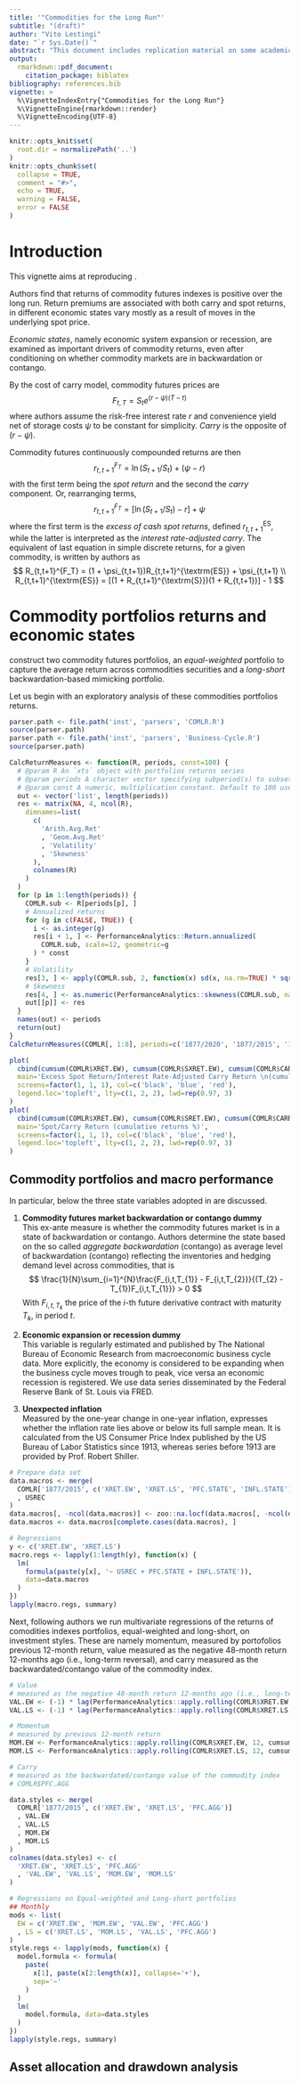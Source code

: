 ```yaml
---
title: '"Commodities for the Long Run"'
subtitle: "(draft)"
author: "Vito Lestingi"
date: "`r Sys.Date()`"
abstract: "This document includes replication material on some academic and practitioners' literature instrumental for our RGSoC 2020 project. The document itself is meant to be completely reproducible."
output:
  rmarkdown::pdf_document:
    citation_package: biblatex
bibliography: references.bib
vignette: >
  %\VignetteIndexEntry{"Commodities for the Long Run"}
  %\VignetteEngine{rmarkdown::render}
  %\VignetteEncoding{UTF-8}
---
```


```r
knitr::opts_knit$set(
  root.dir = normalizePath('..')
)
knitr::opts_chunk$set(
  collapse = TRUE,
  comment = "#>",
  echo = TRUE,
  warning = FALSE,
  error = FALSE
)
```

# Introduction
This vignette aims at reproducing \textcite{levine-al-2018}.

Authors find that returns of commodity futures indexes is positive over the long run. Return premiums are associated with both carry and spot returns, in different economic states vary mostly as a result of moves in the underlying spot price.

*Economic states*, namely economic system expansion or recession, are examined as important drivers of commodity returns, even after conditioning on whether commodity markets are in backwardation or contango.

By the cost of carry model, commodity futures prices are
$$
F_{t,T} = S_t e^{(r - \psi)(T - t)}
$$
where authors assume the risk-free interest rate $r$ and convenience yield net of storage costs $\psi$ to be constant for simplicity. *Carry* is the opposite of $(r - \psi)$.

Commodity futures continuously compounded returns are then 
$$
r_{t,t+1}^{F_T} = \ln(S_{t+1}/S_t) + (\psi - r)
$$
with the first term being the *spot return* and the second the *carry* component. Or, rearranging terms, 
$$
r_{t,t+1}^{F_T} = [\ln(S_{t+1}/S_t) - r] + \psi
$$
where the first term is the *excess of cash spot returns*, defined $r_{t,t+1}^{\textrm{ES}}$, while the latter is interpreted as the *interest rate-adjusted carry*.
The equivalent of last equation in simple discrete returns, for a given commodity, is written by authors as
$$
R_{t,t+1}^{F_T} = (1 + \psi_{t,t+1})R_{t,t+1}^{\textrm{ES}} + \psi_{t,t+1}
\\
R_{t,t+1}^{\textrm{ES}} = [(1 + R_{t,t+1}^{\textrm{S}})(1 + R_{t,t+1})] - 1
$$

# Commodity portfolios returns and economic states
\textcite{levine-al-2018} construct two commodity futures portfolios, an *equal-weighted* portfolio to capture the average return across commodities securities and a *long-short* backwardation-based mimicking portfolio.

Let us begin with an exploratory analysis of these commodities portfolios returns.

```r
parser.path <- file.path('inst', 'parsers', 'COMLR.R')
source(parser.path)
parser.path <- file.path('inst', 'parsers', 'Business-Cycle.R')
source(parser.path)
```

```r
CalcReturnMeasures <- function(R, periods, const=100) {
  # @param R An `xts` object with portfolios returns series
  # @param periods A character vector specifying subperiod(s) to subset `R` by 
  # @param const A numeric, multiplication constant. Default to 100 used to express percent values
  out <- vector('list', length(periods))
  res <- matrix(NA, 4, ncol(R), 
    dimnames=list(
      c(
        'Arith.Avg.Ret'
        , 'Geom.Avg.Ret'
        , 'Volatility'
        , 'Skewness'
      ),
      colnames(R)
    )
  )
  for (p in 1:length(periods)) {
    COMLR.sub <- R[periods[p], ]
    # Annualized returns
    for (g in c(FALSE, TRUE)) {
      i <- as.integer(g)
      res[i + 1, ] <- PerformanceAnalytics::Return.annualized(
        COMLR.sub, scale=12, geometric=g
      ) * const
    }
    # Volatility
    res[3, ] <- apply(COMLR.sub, 2, function(x) sd(x, na.rm=TRUE) * sqrt(12) * const)
    # Skewness
    res[4, ] <- as.numeric(PerformanceAnalytics::skewness(COMLR.sub, na.rm=TRUE))
    out[[p]] <- res
  }
  names(out) <- periods
  return(out)
}
CalcReturnMeasures(COMLR[, 1:8], periods=c('1877/2020', '1877/2015', '1877/1945', '1946/2015'))
```

```r
plot(
  cbind(cumsum(COMLR$XRET.EW), cumsum(COMLR$SXRET.EW), cumsum(COMLR$CARRY.ADJ.EW)) * 100,
  main='Excess Spot Return/Interest Rate-Adjusted Carry Return \n(cumulative returns %)',
  screens=factor(1, 1, 1), col=c('black', 'blue', 'red'),
  legend.loc='topleft', lty=c(1, 2, 2), lwd=rep(0.97, 3)
)
plot(
  cbind(cumsum(COMLR$XRET.EW), cumsum(COMLR$SRET.EW), cumsum(COMLR$CARRY.EW)) * 100,
  main='Spot/Carry Return (cumulative returns %)',
  screens=factor(1, 1, 1), col=c('black', 'blue', 'red'),
  legend.loc='topleft', lty=c(1, 2, 2), lwd=rep(0.97, 3)
)
```

## Commodity portfolios and macro performance 
In particular, below the three state variables adopted in \textcite{levine-al-2018} are discussed. 

1. **Commodity futures market backwardation or contango dummy**  
This ex-ante measure is whether the commodity futures market is in a state of backwardation or contango. Authors determine the state based on the so called *aggregate backwardation* (contango) as average level of backwardation (contango) reflecting the inventories and hedging demand level across commodities, that is
$$
\frac{1}{N}\sum_{i=1}^{N}\frac{F_{i,t,T_{1}} - F_{i,t,T_{2}}}{(T_{2} - T_{1})F_{i,t,T_{1}}} > 0
$$
With $F_{i,t,T_{k}}$ the price of the $i$-th future derivative contract with maturity $T_{k}$, in period $t$.  

2. **Economic expansion or recession dummy**  
This variable is regularly estimated and published by The National Bureau of Economic Research from macroeconomic business cycle data. More explicitly, the economy is considered to be expanding when the business cycle moves trough to peak, vice versa an economic recession is registered. We use data series disseminated by the Federal Reserve Bank of St. Louis via FRED.

3. **Unexpected inflation**  
Measured by the one-year change in one-year inflation, expresses whether the inflation rate lies above or below its full sample mean. It is calculated from the US Consumer Price Index published by the US Bureau of Labor Statistics since 1913, whereas series before 1913 are provided by Prof. Robert Shiller.

```r
# Prepare data set
data.macros <- merge(
  COMLR['1877/2015', c('XRET.EW', 'XRET.LS', 'PFC.STATE', 'INFL.STATE')]
  , USREC
)
data.macros[, -ncol(data.macros)] <- zoo::na.locf(data.macros[, -ncol(data.macros)])
data.macros <- data.macros[complete.cases(data.macros), ]

# Regressions
y <- c('XRET.EW', 'XRET.LS')
macro.regs <- lapply(1:length(y), function(x) {
  lm(
    formula(paste(y[x], '~ USREC + PFC.STATE + INFL.STATE')),
    data=data.macros
  )
})
lapply(macro.regs, summary)
```

Next, following authors we run multivariate regressions of the returns of comodities indexes portfolios, equal-weighted and long-short, on investment styles. These are namely momentum, measured by portofolios previous 12-month return, value measured as the negative 48-month return 12-months ago (i.e., long-term reversal), and carry measured as the backwardated/contango value of the commodity index. 

```r
# Value
# measured as the negative 48-month return 12-months ago (i.e., long-term reversal)
VAL.EW <- (-1) * lag(PerformanceAnalytics::apply.rolling(COMLR$XRET.EW, 48, cumsum, by=1), 12)
VAL.LS <- (-1) * lag(PerformanceAnalytics::apply.rolling(COMLR$XRET.LS, 48, cumsum, by=1), 12)

# Momentum
# measured by previous 12-month return
MOM.EW <- PerformanceAnalytics::apply.rolling(COMLR$XRET.EW, 12, cumsum, by=1)
MOM.LS <- PerformanceAnalytics::apply.rolling(COMLR$XRET.LS, 12, cumsum, by=1)

# Carry
# measured as the backwardated/contango value of the commodity index
# COMLR$PFC.AGG

data.styles <- merge(
  COMLR['1877/2015', c('XRET.EW', 'XRET.LS', 'PFC.AGG')]
  , VAL.EW
  , VAL.LS
  , MOM.EW
  , MOM.LS
)
colnames(data.styles) <- c(
  'XRET.EW', 'XRET.LS', 'PFC.AGG'
  , 'VAL.EW', 'VAL.LS', 'MOM.EW', 'MOM.LS'
)

# Regressions on Equal-weighted and Long-short portfolios
## Monthly
mods <- list(
  EW = c('XRET.EW', 'MOM.EW', 'VAL.EW', 'PFC.AGG')
  , LS = c('XRET.LS', 'MOM.LS', 'VAL.LS', 'PFC.AGG') 
)
style.regs <- lapply(mods, function(x) {
  model.formula <- formula(
    paste(
      x[1], paste(x[2:length(x)], collapse='+'),
      sep='~' 
    )
  )
  lm(
    model.formula, data=data.styles
  )
})
lapply(style.regs, summary)
```

## Asset allocation and drawdown analysis
